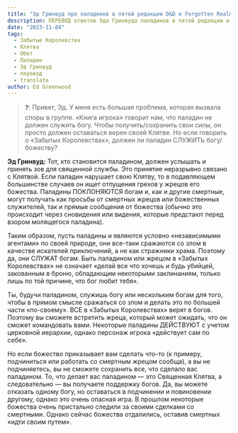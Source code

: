 ```yaml
---
title: "Эд Гринвуд про паладинов в пятой редакции D&D и Forgotten Realms"
description: ПЕРЕВОД ответов Эда Гринвуда паладинов в пятой редакции и в Забытых Королевствах
date: "2023-11-04"
tags:
  - Забытые Королевства
  - Клятва
  - Обет
  - Паладин
  - Эд Гринвуд
  - перевод
  - translate
author: Ed Greenwood
---
```


> ❓: Привет, Эд. У меня есть большая проблема, которая вызвала споры в группе. «Книга игрока» говорит нам, что паладин не должен служить богу. Чтобы получить/сохранить свои силы, он просто должен оставаться верен своей Клятве. Но если говорить о «Забытых Королевствах», должен ли паладин СЛУЖИТЬ богу/божеству?

**Эд Гринвуд:** Тот, кто становится паладином, должен услышать и принять зов для священной службы. Это принятие неразрывно связано с Клятвой. Если паладин нарушает свою Клятву, то в подавляющем большинстве случаев он ищет отпущения грехов у жрецов его божества. Паладины ПОКЛОНЯЮТСЯ богам и, как и другие смертные, могут получать как просьбы от смертных жрецов или божественных служителей, так и прямые сообщения от божества (обычно это происходит через сновидения или видения, которые предстают перед взором молящегося паладина).

Таким образом, пусть паладины и являются условно «независимыми агентами» по своей природе, они все-таки сражаются со злом в качестве искателей приключений, а не как стражники храма. Поэтому да, они СЛУЖАТ богам. Быть паладином или жрецом в «Забытых Королевствах» не означает «делай все что хочешь и будь убийцей, закованным в броню, обладающим некоторыми заклинаниям, только лишь по той причине, что бог любит тебя».

Ты, будучи паладином, служишь богу или нескольким богам для того, чтобы в прямом смысле сражаться со злом и делать это по большей части «по-своему». ВСЕ в «Забытых Королевствах» верят в богов. Поэтому вы сможете встретить жреца, который может ожидать, что он сможет командовать вами. Некоторые паладины ДЕЙСТВУЮТ с учетом церковной иерархии, однако персонаж игрока «действует сам по себе».

Но если божество приказывает вам сделать что-то (к примеру, подчиниться или работать со смертным жрецом сообща), а вы не подчиняетесь, вы не сможете сохранить все, что сделало вас паладином. То, что делает вас паладином — это Священная Клятва, а следовательно — вы получаете поддержку богов. Да, вы можете отказать одному богу, но оставаться в подчинении и повиновении другому, однако это очень опасная игра. В прошлом некоторые божества очень пристально следили за своими сделками со смертными. Однако сейчас божества отдалились, оставив смертных «идти своим путем».
